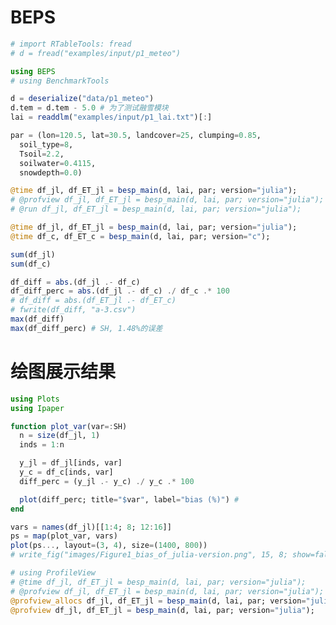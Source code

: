 # BEPS

```julia
# import RTableTools: fread
# d = fread("examples/input/p1_meteo")
```

```julia
using BEPS
# using BenchmarkTools

d = deserialize("data/p1_meteo")
d.tem = d.tem - 5.0 # 为了测试融雪模块
lai = readdlm("examples/input/p1_lai.txt")[:]

par = (lon=120.5, lat=30.5, landcover=25, clumping=0.85,
  soil_type=8, 
  Tsoil=2.2,
  soilwater=0.4115, 
  snowdepth=0.0)

@time df_jl, df_ET_jl = besp_main(d, lai, par; version="julia");
# @profview df_jl, df_ET_jl = besp_main(d, lai, par; version="julia");
# @run df_jl, df_ET_jl = besp_main(d, lai, par; version="julia");
```

```julia
@time df_jl, df_ET_jl = besp_main(d, lai, par; version="julia");
@time df_c, df_ET_c = besp_main(d, lai, par; version="c");

sum(df_jl)
sum(df_c)

df_diff = abs.(df_jl .- df_c)
df_diff_perc = abs.(df_jl .- df_c) ./ df_c .* 100
# df_diff = abs.(df_ET_jl .- df_ET_c)
# fwrite(df_diff, "a-3.csv")
max(df_diff)
max(df_diff_perc) # SH, 1.48%的误差
```

# 绘图展示结果
```julia
using Plots
using Ipaper

function plot_var(var=:SH)
  n = size(df_jl, 1)
  inds = 1:n

  y_jl = df_jl[inds, var]
  y_c = df_c[inds, var]
  diff_perc = (y_jl .- y_c) ./ y_c .* 100

  plot(diff_perc; title="$var", label="bias (%)") # 
end

vars = names(df_jl)[[1:4; 8; 12:16]]
ps = map(plot_var, vars)
plot(ps..., layout=(3, 4), size=(1400, 800))
# write_fig("images/Figure1_bias_of_julia-version.png", 15, 8; show=false)
```

```julia
# using ProfileView
# @time df_jl, df_ET_jl = besp_main(d, lai, par; version="julia");
# @profview df_jl, df_ET_jl = besp_main(d, lai, par; version="julia");
@profview_allocs df_jl, df_ET_jl = besp_main(d, lai, par; version="julia");
@profview df_jl, df_ET_jl = besp_main(d, lai, par; version="julia");
```

